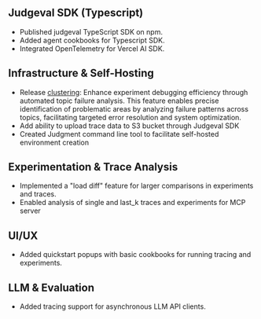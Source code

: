 ## Judgeval SDK (Typescript)

*   Published judgeval TypeScript SDK on npm.
*   Added agent cookbooks for Typescript SDK.
*   Integrated OpenTelemetry for Vercel AI SDK.

## Infrastructure & Self-Hosting

*   Release [clustering](docs/changelog/2025-04-21.mdx): Enhance experiment debugging efficiency through automated topic failure analysis. This feature enables precise identification of problematic areas by analyzing failure patterns across topics, facilitating targeted error resolution and system optimization.
*   Add ability to upload trace data to S3 bucket through Judgeval SDK
*   Created Judgment command line tool to facilitate self-hosted environment creation

## Experimentation & Trace Analysis

*   Implemented a "load diff" feature for larger comparisons in experiments and traces.
*   Enabled analysis of single and last_k traces and experiments for MCP server

## UI/UX

*   Added quickstart popups with basic cookbooks for running tracing and experiments.

## LLM & Evaluation

*   Added tracing support for asynchronous LLM API clients.
